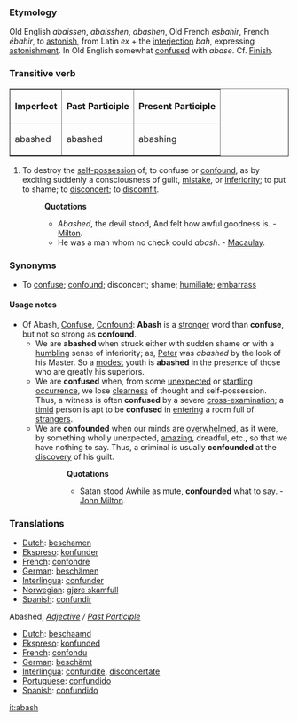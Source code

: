 ===Etymology===
Old English ''abaissen'', ''abaisshen'', ''abashen'', Old French ''esbahir'', French ''ébahir'', to [[astonish]], from Latin ''ex'' + the [[interjection]] ''bah'', expressing [[astonishment]]. In Old English somewhat [[confuse]]d with ''abase''. Cf. [[Finish]].
===Transitive verb===
<table border = 1>
<tr>
<th align = center>
Imperfect
<th align = center>
Past Participle
<th align = center>
Present Participle
</tr>
<tr>
<td>abashed </td>
<td>abashed </td>
<td>abashing </td>
</tr>
</table>
#To destroy the [[self-possession]] of; to confuse or [[confound]], as by exciting suddenly a consciousness of guilt, [[mistake]], or [[inferiority]]; to put to shame; to [[disconcert]]; to [[discomfit]].
#:'''Quotations'''
#:*''Abashed'', the devil stood, And felt how awful goodness is. - [[Milton]].
#:*He was a man whom no check could ''abash''. - [[Macaulay]].
===Synonyms===
*To [[confuse]]; [[confound]]; disconcert; shame; [[humiliate]]; [[embarrass]]
====Usage notes====
*Of Abash, [[Confuse]], [[Confound]]: '''Abash''' is a [[stronger]] word than '''confuse''', but not so strong as '''confound'''. 
**We are '''abashed''' when struck either with sudden shame or with a [[humbling]] sense of inferiority; as, [[Peter]] was ''abashed'' by the look of his Master. So a [[modest]] youth is '''abashed''' in the presence of those who are greatly his superiors. 
**We are '''confused''' when, from some [[unexpected]] or [[startling]] [[occurrence]], we lose [[clearness]] of thought and self-possession. Thus, a witness is often '''confused''' by a severe [[cross-]]examination; a [[timid]] person is apt to be '''confused''' in [[entering]] a room full of [[strangers]].
**We are '''confounded''' when our minds are [[overwhelmed]], as it were, by something wholly unexpected, [[amazing]], dreadful, etc., so that we have nothing to say. Thus, a criminal is usually '''confounded''' at the [[discovery]] of his guilt.
*::'''Quotations'''
*::*Satan stood Awhile as mute, '''confounded''' what to say. - [[John Milton]].

===Translations===
*[[Dutch]]: [[beschamen]]
*[[Ekspreso]]: [[konfunder]]
*[[French]]: [[confondre]]
*[[German]]: [[beschämen]]
*[[Interlingua]]: [[confunder]]
*[[Norwegian]]: [[gjøre skamfull]]
*[[Spanish]]: [[confundir]]

Abashed, ''[[Adjective]] / [[Past Participle]]''
*[[Dutch]]: [[beschaamd]]
*[[Ekspreso]]: [[konfunded]]
*[[French]]: [[confondu]]
*[[German]]: [[beschämt]]
*[[Interlingua]]: [[confundite]], [[disconcertate]]
*[[Portuguese]]: [[confundido]]
*[[Spanish]]: [[confundido]]

[[it:abash]]